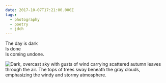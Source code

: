 ```yaml
---
date: 2017-10-07T17:21:00.000Z
tags:
  - photography
  - poetry
  - jdch
---
```

The day is dark<br/>
Is done<br/>
Is coming undone.

![Dark, overcast sky with gusts of wind carrying scattered autumn leaves through the air. The tops of trees sway beneath the gray clouds, emphasizing the windy and stormy atmosphere.](../../assets/photos/20171007-IMG_4431.jpg)
